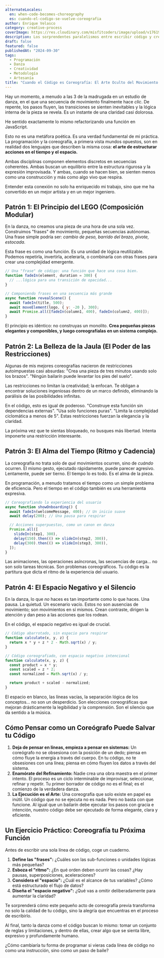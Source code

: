 ```yaml
---
alternateLocales:
  en: when-code-becomes-choreography
  es: cuando-el-codigo-se-vuelve-coreografia
author: Enrique Velasco
category: creative-process
coverImage: https://res.cloudinary.com/misfitcoders/image/upload/v1761918582/eVelasco/covers/articles/when-code-becomes-choreography_i21sgc.png
description: Los sorprendentes paralelismos entre escribir código y crear danza, y cómo pensar como un coreógrafo puede hacerte un programador radicalmente mejor.
draft: false
featured: false
publishedAt: "2024-09-30"
tags:
  - Programación
  - Danza
  - Creatividad
  - Metodología
  - Artesanía
title: "Cuando el Código es Coreografía: El Arte Oculto del Movimiento en la Programación"
---
```


Hay un momento, a menudo a las 3 de la madrugada en un estudio de danza, en el que una secuencia de movimiento finalmente hace _clic_. De repente, los pasos fluyen, las transiciones se sienten inevitables y la lógica interna de la pieza se revela. Es un instante de una claridad casi dolorosa.

He sentido exactamente lo mismo refactorizando una función en JavaScript.

Esto no es una metáfora poética. Es una verdad fundamental de mi práctica. La programación y la coreografía, a primera vista mundos opuestos, son en realidad dos lenguajes que describen la misma cosa: **el arte de estructurar acciones en el tiempo y el espacio.**

Ambas disciplinas componen elementos discretos en secuencias coherentes. Ambas buscan un equilibrio entre la estructura rigurosa y la expresión improvisada. Y ambas, cuando se hacen bien, se sienten menos como una construcción y más como algo vivo que respira.

Entender esta conexión no solo ha enriquecido mi trabajo, sino que me ha convertido en un mejor artista y en un mejor ingeniero.

## Patrón 1: El Principio del LEGO (Composición Modular)

En la danza, no creamos una pieza de una hora de una sola vez. Construimos "frases" de movimiento, pequeñas secuencias autónomas. Una frase simple podría ser: _cambio de peso, barrido del brazo, pivote, estocada_.

Esta frase es como una función. Es una unidad de lógica reutilizable. Podemos repetirla, invertirla, acelerarla, o combinarla con otras frases para crear una complejidad emergente.

```javascript
// Una "frase" de código: una función que hace una cosa bien.
function fadeIn(element, duration = 300) {
  // ...lógica para una transición de opacidad...
}

// Componiendo frases en una secuencia más grande
async function revealScene() {
  await fadeIn(title, 500);
  await moveElement(logo, { y: -20 }, 300);
  await Promise.all([fadeIn(column1, 400), fadeIn(column2, 400)]);
}
```

El principio es idéntico: no construyas un monolito. **Crea pequeñas piezas elegantes y componibles, y luego coreografíalas en un sistema complejo.**

## Patrón 2: La Belleza de la Jaula (El Poder de las Restricciones)

Algunas de mis mejores coreografías nacieron de restricciones autoimpuestas casi absurdas: "Crea una pieza de tres minutos usando solo los brazos". "Ningún bailarín puede levantar los pies del suelo".

Las restricciones no limitan la creatividad; la enfocan. Te obligan a encontrar soluciones ingeniosas dentro de un marco definido, eliminando la parálisis de las posibilidades infinitas.

En el código, esto es igual de poderoso. "Construye esta función sin dependencias externas". "Usa solo funciones puras". "Limita la complejidad ciclomática a menos de 5". Estas restricciones fuerzan la elegancia y la claridad.

La próxima vez que te sientas bloqueado, no busques más libertad. Intenta imponerte una restricción interesante.

## Patrón 3: El Alma del Tiempo (Ritmo y Cadencia)

La coreografía no trata solo de _qué_ movimientos ocurren, sino de _cuándo_ ocurren. El mismo gesto, ejecutado rápidamente, puede parecer agresivo. Lentamente, puede ser tierno. El tiempo lo es todo. Es el alma de la pieza.

En programación, a menudo tratamos el tiempo como un simple problema de eficiencia. Pero el tiempo en el código también es una herramienta expresiva.

```javascript
// Coreografiando la experiencia del usuario
async function showOnboarding() {
  await fadeIn(welcomeMessage, 400); // Un inicio suave
  await delay(200); // Una pausa para respirar

  // Acciones superpuestas, como un canon en danza
  Promise.all([
    slideIn(step1, 300),
    delay(150).then(() => slideIn(step2, 300)),
    delay(300).then(() => slideIn(step3, 300)),
  ]);
}
```

Las animaciones, las operaciones asíncronas, las secuencias de carga... no son solo tareas técnicas. Son problemas coreográficos. Tu código es la partitura que dicta el ritmo de la experiencia del usuario.

## Patrón 4: El Espacio Negativo y el Silencio

En la danza, lo que _no_ haces es tan importante como lo que haces. Una pausa. La quietud. Un escenario vacío. Estos no son ausencias de movimiento; son movimientos en sí mismos. Crean contraste, dirigen la atención y dan peso a las acciones que los rodean.

En el código, el espacio negativo es igual de crucial.

```javascript
// Código abarrotado, sin espacio para respirar
function calculate(x, y, z) {
  return x * y + z * 2 - Math.sqrt(x) / y;
}

// Código coreografiado, con espacio negativo intencional
function calculate(x, y, z) {
  const product = x * y;
  const scaled = z * 2;
  const normalized = Math.sqrt(x) / y;

  return product + scaled - normalized;
}
```

El espacio en blanco, las líneas vacías, la separación lógica de los conceptos... no son un desperdicio. Son elecciones coreográficas que mejoran drásticamente la legibilidad y la comprensión. Son el silencio que da sentido a la música.

## Cómo Pensar como un Coreógrafo Puede Salvar tu Código

1.  **Deja de pensar en líneas, empieza a pensar en sistemas:** Un coreógrafo no se obsesiona con la posición de un dedo; piensa en cómo fluye la energía a través del cuerpo. En tu código, no te obsesiones con una línea; piensa en cómo fluyen los datos a través del sistema.
2.  **Enamórate del Refinamiento:** Nadie crea una obra maestra en el primer intento. El proceso es un ciclo interminable de improvisar, seleccionar, refinar y repetir. Tu primer borrador de código no es el final; es el comienzo de la verdadera danza.
3.  **La Ejecución es el Arte:** Una coreografía que solo existe en papel es inútil. Un código que no se ejecuta no es nada. Pero no basta con que funcione. Al igual que un bailarín debe ejecutar los pasos con gracia e intención, nuestro código debe ser ejecutado de forma elegante, clara y eficiente.

## Un Ejercicio Práctico: Coreografía tu Próxima Función

Antes de escribir una sola línea de código, coge un cuaderno.

1.  **Define las "frases":** ¿Cuáles son las sub-funciones o unidades lógicas más pequeñas?
2.  **Esboza el "ritmo":** ¿En qué orden deben ocurrir las cosas? ¿Hay pausas, superposiciones, aceleraciones?
3.  **Considera el "espacio":** ¿Cuál es el alcance de tus variables? ¿Cómo está estructurado el flujo de datos?
4.  **Diseña el "espacio negativo":** ¿Qué vas a omitir deliberadamente para aumentar la claridad?

Te sorprenderá cómo este pequeño acto de coreografía previa transforma no solo la calidad de tu código, sino la alegría que encuentras en el proceso de escribirlo.

Al final, tanto la danza como el código buscan lo mismo: tomar un conjunto de reglas y limitaciones, y dentro de ellas, crear algo que se sienta libre, expresivo y profundamente humano.

¿Cómo cambiaría tu forma de programar si vieras cada línea de código no como una instrucción, sino como un paso de baile?
